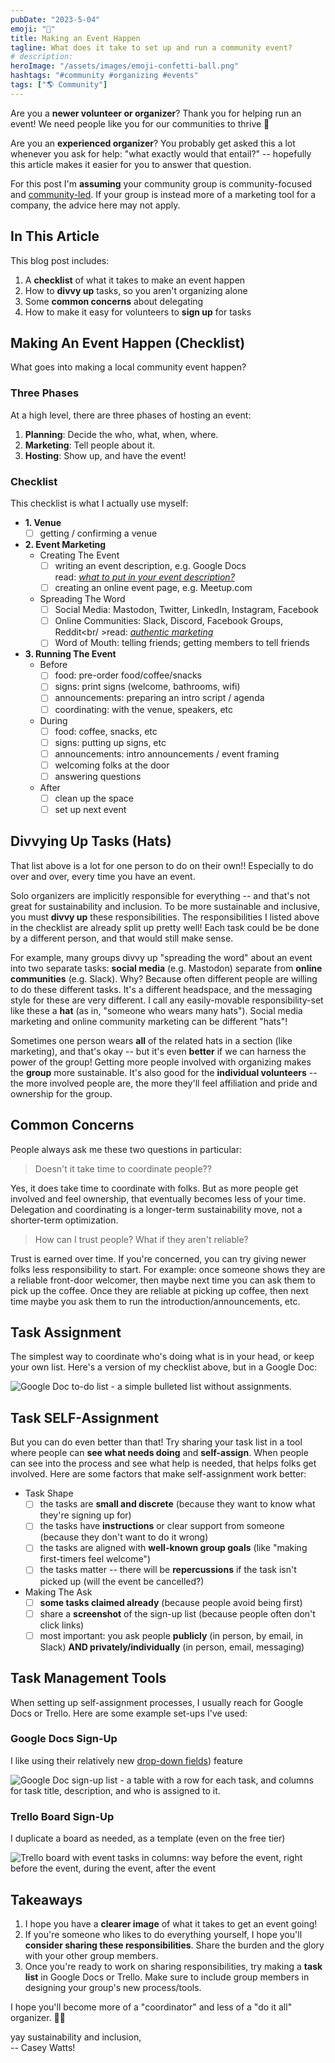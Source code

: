 ```yaml
---
pubDate: "2023-5-04"
emoji: "🎊"
title: Making an Event Happen
tagline: What does it take to set up and run a community event?
# description:
heroImage: "/assets/images/emoji-confetti-ball.png"
hashtags: "#community #organizing #events"
tags: ["🌎 Community"]
---
```


Are you a **newer volunteer or organizer**? Thank you for helping run an event! We need people like you for our communities to thrive 🙏

Are you an **experienced organizer**? You probably get asked this a lot whenever you ask for help: "what exactly would that entail?" -- hopefully this article makes it easier for you to answer that question.

For this post I'm **assuming** your community group is community-focused and [community-led](https://www.happyandeffective.com/blog/community-groups-community-led-vs-company-led). If your group is instead more of a marketing tool for a company, the advice here may not apply.

## In This Article

This blog post includes:

1. A **checklist** of what it takes to make an event happen
2. How to **divvy up** tasks, so you aren't organizing alone
3. Some **common concerns** about delegating
4. How to make it easy for volunteers to **sign up** for tasks

## Making An Event Happen (Checklist)

What goes into making a local community event happen?

### Three Phases

At a high level, there are three phases of hosting an event:

1. **Planning**: Decide the who, what, when, where.
2. **Marketing**: Tell people about it.
3. **Hosting**: Show up, and have the event!

### Checklist

This checklist is what I actually use myself:

- **1. Venue**
  - [ ] getting / confirming a venue
- **2. Event Marketing**
  - Creating The Event
    - [ ] writing an event description, e.g. Google Docs<br />read: _[what to put in your event description?](https://www.caseywatts.com/blog/making-event-descriptions-welcoming/)_
    - [ ] creating an online event page, e.g. Meetup.com
  - Spreading The Word
    - [ ] Social Media: Mastodon, Twitter, LinkedIn, Instagram, Facebook
    - [ ] Online Communities: Slack, Discord, Facebook Groups, Reddit<br/ >read: _[authentic marketing](https://www.caseywatts.com/blog/authentic-event-marketing/)_
    - [ ] Word of Mouth: telling friends; getting members to tell friends
- **3. Running The Event**
  - Before
    - [ ] food: pre-order food/coffee/snacks
    - [ ] signs: print signs (welcome, bathrooms, wifi)
    - [ ] announcements: preparing an intro script / agenda
    - [ ] coordinating: with the venue, speakers, etc
  - During
    - [ ] food: coffee, snacks, etc
    - [ ] signs: putting up signs, etc
    - [ ] announcements: intro announcements / event framing
    - [ ] welcoming folks at the door
    - [ ] answering questions
  - After
    - [ ] clean up the space
    - [ ] set up next event

## Divvying Up Tasks (Hats)

That list above is a lot for one person to do on their own!! Especially to do over and over, every time you have an event.

Solo organizers are implicitly responsible for everything -- and that's not great for sustainability and inclusion. To be more sustainable and inclusive, you must **divvy up** these responsibilities. The responsibilities I listed above in the checklist are already split up pretty well! Each task could be be done by a different person, and that would still make sense.

For example, many groups divvy up "spreading the word" about an event into two separate tasks: **social media** (e.g. Mastodon) separate from **online communities** (e.g. Slack). Why? Because often different people are willing to do these different tasks. It's a different headspace, and the messaging style for these are very different. I call any easily-movable responsibility-set like these a **hat** (as in, "someone who wears many hats"). Social media marketing and online community marketing can be different "hats"!

Sometimes one person wears **all** of the related hats in a section (like marketing), and that's okay -- but it's even **better** if we can harness the power of the group! Getting more people involved with organizing makes the **group** more sustainable. It's also good for the **individual volunteers** -- the more involved people are, the more they'll feel affiliation and pride and ownership for the group.

## Common Concerns

People always ask me these two questions in particular:

> Doesn't it take time to coordinate people??

Yes, it does take time to coordinate with folks. But as more people get involved and feel ownership, that eventually becomes less of your time. Delegation and coordinating is a longer-term sustainability move, not a shorter-term optimization.

> How can I trust people? What if they aren't reliable?

Trust is earned over time. If you're concerned, you can try giving newer folks less responsibility to start. For example: once someone shows they are a reliable front-door welcomer, then maybe next time you can ask them to pick up the coffee. Once they are reliable at picking up coffee, then next time maybe you ask them to run the introduction/announcements, etc.

## Task Assignment

The simplest way to coordinate who's doing what is in your head, or keep your own list. Here's a version of my checklist above, but in a Google Doc:

![Google Doc to-do list - a simple bulleted list without assignments.](/assets/images/2023-05-01-google-doc-simple.png)

## Task SELF-Assignment

But you can do even better than that! Try sharing your task list in a tool where people can **see what needs doing** and **self-assign**. When people can see into the process and see what help is needed, that helps folks get involved. Here are some factors that make self-assignment work better:

- Task Shape
  - [ ] the tasks are **small and discrete** (because they want to know what they're signing up for)
  - [ ] the tasks have **instructions** or clear support from someone (because they don't want to do it wrong)
  - [ ] the tasks are aligned with **well-known group goals** (like "making first-timers feel welcome")
  - [ ] the tasks matter -- there will be **repercussions** if the task isn't picked up (will the event be cancelled?)
- Making The Ask
  - [ ] **some tasks claimed already** (because people avoid being first)
  - [ ] share a **screenshot** of the sign-up list (because people often don't click links)
  - [ ] most important: you ask people **publicly** (in person, by email, in Slack) **AND privately/individually** (in person, email, messaging)

## Task Management Tools

When setting up self-assignment processes, I usually reach for Google Docs or Trello. Here are some example set-ups I've used:

### Google Docs Sign-Up

I like using their relatively new [drop-down fields](https://support.google.com/docs/answer/10710316?hl=en)) feature

![Google Doc sign-up list - a table with a row for each task, and columns for task title, description, and who is assigned to it.](/assets/images/2023-05-01-google-doc-signup.png)

### Trello Board Sign-Up

I duplicate a board as needed, as a template (even on the free tier)

![Trello board with event tasks in columns: way before the event, right before the event, during the event, after the event](/assets/images/2023-05-01-trello-board.png)

## Takeaways

1. I hope you have a **clearer image** of what it takes to get an event going!
2. If you're someone who likes to do everything yourself, I hope you'll **consider sharing these responsibilities**. Share the burden and the glory with your other group members.
3. Once you're ready to work on sharing responsibilities, try making a **task list** in Google Docs or Trello. Make sure to include group members in designing your group's new process/tools.

I hope you'll become more of a "coordinator" and less of a "do it all" organizer. 👏🏻

<div class="text-right">
  <div>yay sustainability and inclusion,</div>
  <div>-- Casey Watts!</div>
</div>
